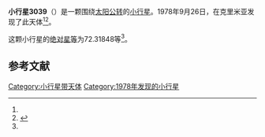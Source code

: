 {{Infobox planet
| bgcolour = #FFFFC0
| name = 3039 Yangel
| symbol = 
| image = 
| caption = 
| discovery = yes
| discovery_ref = 
| discoverer = {{link-en|柳德米拉·瓦斯列娜·朱然勒娃|Lyudmila Vasilyevna Zhuravleva}}
| discovery_site = [[克里米亚|克里米亚]] 
| discovered = 1978年9月26日
| designations = yes
| mp_name = 
| named_after = 
| alt_names = 1978 SP2/ 1981 EP17
| mp_category = [[主带小行星|主带小行星]]
| orbit_ref = <ref name="a">[http://ssd.jpl.nasa.gov/sbdb.cgi?sstr=3039 3039 Yangel] {{Wayback|url=http://ssd.jpl.nasa.gov/sbdb.cgi?sstr=3039 |date=20200918014342 }}，小行星數據庫瀏覽器（JPL Small-Body Database Browser）－[[美国国家航空航天局|美国国家航空航天局]]喷气推进实验室</ref>
| epoch = 2456400.5 (2013年4月18日更新)
| aphelion = {{convert|2.9320039|AU|km|3|abbr=on|lk=out}}
| perihelion = {{convert|2.1819861|AU|km|3|abbr=on}}
| semimajor = {{convert|2.5569950|AU|km|3|abbr=on}}
| eccentricity = 0.14666
| period = 1493.458775 [[日|日]]<br />4.09[[儒略年|儒略年]]
| avg_speed = 
| inclination = 15.24823
| asc_node = 190.61713
| mean_anomaly = 
| arg_peri = 72.31848
| satellites = 
| physical_characteristics = yes
| dimensions = 
| mass = 
| density = 
| surface_grav = 
| escape_velocity = 
| sidereal_day = 
| axial_tilt = 
| pole_ecliptic_lat = 
| pole_ecliptic_lon = 
| albedo = 
| temperatures= 
| temp_name1 = 
| mean_temp_1 = 
| max_temp_1 = 
| temp_name2 = 
| max_temp_2 = 
| spectral_type = 
| abs_magnitude = 72.31848
}}

'''小行星3039'''（{{lang-en|3039 Yangel}}）是一颗围绕[[太阳|太阳]][[公转|公转]]的[[小行星|小行星]]。1978年9月26日，{{link-en|柳德米拉·瓦斯列娜·朱然勒娃|Lyudmila Vasilyevna Zhuravleva}}在克里米亚发现了此天体<ref name="a" /><ref>{{cite news|title=小行星列表|url=http://cfa-www.harvard.edu/iau/lists/NumberedMPs.txt|accessdate=2013-07-08|newspaper=哈佛大学|archive-date=2008-05-17|archive-url=https://web.archive.org/web/20080517010638/http://cfa-www.harvard.edu/iau/lists/NumberedMPs.txt|dead-url=no}}</ref>。

这颗小行星的[[绝对星等|绝对星等]]为72.31848等<ref name="a" />。

==参考文献==
{{reflist}}
{{Minor Planet Number|[[小行星3038|小行星3038]]|[[小行星3040|小行星3040]]}}

{{小天体}}

[[Category:小行星带天体|Category:小行星带天体]]
[[Category:1978年发现的小行星|Category:1978年发现的小行星]]

{{asteroid-stub}}